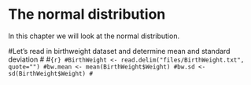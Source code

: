 # The normal distribution {#normal}

In this chapter we will look at the normal distribution.

#Let's read in birthweight dataset and determine mean and standard deviation
#
#```{r}
#BirthWeight <- read.delim("files/BirthWeight.txt", quote="")
#bw.mean <- mean(BirthWeight$Weight)
#bw.sd <- sd(BirthWeight$Weight)
#```

<!-- Now let's plot a Histogram of the 53435 birthweights. -->
<!-- ```{r} -->
<!-- hist(BirthWeight$Weight, breaks=seq(0,6500,250), col="red") -->
<!-- ``` -->

<!-- Now let's plot a Histogram of the 53435 birthweights.Superimpose a plot of the corresponding normal distribution. Beacuse the probability density sums to 1 we need to multiply each probability density by the bin size from the histogram (i.e. 250) and the total sample size 53435 -->

<!-- ```{r} -->
<!-- hist(BirthWeight$Weight, breaks=seq(0,6500,250), col="red") -->
<!-- xv <- seq(312,6492,10) -->
<!-- yv <- dnorm(xv,mean=3083,sd=548)*53435*250 -->
<!-- lines(xv,yv, lwd=6) -->
<!-- ``` -->

<!-- Plot a standard normal curve and draw a polygon for the for the area from -4..-2 under the normal distribution.  Let's add lines indicating the boundaries of 95% of the data -->

<!-- ```{r} -->
<!-- nd <- seq(-3.5,3.5,0.1) -->
<!-- y <- dnorm(nd) -->
<!-- plot(nd,y,type="l") -->
<!-- xvals <- seq(-4,-2,length=50) -->
<!-- dvals <- dnorm(xvals) -->
<!-- polygon(c(xvals,rev(xvals)),c(rep(0,50),rev(dvals)), col=5) -->
<!-- abline(v=qnorm(c(0.025,0.975))) -->
<!-- ``` -->

<!-- Plot a quantile-quantile plot of the birthweight data and add a line -->

<!-- ```{r} -->
<!-- qqnorm(BirthWeight$Weight) -->
<!-- qqline(BirthWeight$Weight, lty=2) -->
<!-- abline(h=mean(BirthWeight$Weight)) -->
<!-- abline(v=0) -->
<!-- abline(v=c(-1,1)) -->
<!-- abline(h=c(mean(BirthWeight$Weight)+sd(BirthWeight$Weight),mean(BirthWeight$Weight)-sd(BirthWeight$Weight) )) -->
<!-- abline(v=c(-2,2)) -->
<!-- abline(h=c(mean(BirthWeight$Weight)+2*sd(BirthWeight$Weight),mean(BirthWeight$Weight)-2*sd(BirthWeight$Weight) )) -->
<!--   abline(v=c(-3,3)) -->
<!--   abline(h=c(mean(BirthWeight$Weight)+3*sd(BirthWeight$Weight),mean(BirthWeight$Weight)-3*sd(BirthWeight$Weight) )) -->
<!-- ``` -->





